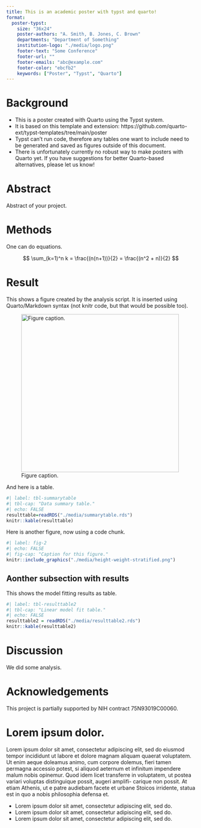 ```yaml
---
title: This is an academic poster with typst and quarto!
format:
  poster-typst: 
    size: "36x24"
    poster-authors: "A. Smith, B. Jones, C. Brown"
    departments: "Department of Something"
    institution-logo: "./media/logo.png"
    footer-text: "Some Conference"
    footer-url: ""
    footer-emails: "abc@example.com"
    footer-color: "ebcfb2"
    keywords: ["Poster", "Typst", "Quarto"]
---
```



# Background

* This is a poster created with Quarto using the Typst system.
* It is based on this template and extension: https://github.com/quarto-ext/typst-templates/tree/main/poster
* Typst can't run code, therefore any tables one want to include need to be generated and saved as figures outside of this document. 
* There is unfortunately currently no robust way to make posters with Quarto yet. If you have suggestions for better Quarto-based alternatives, please let us know!

# Abstract

Abstract of your project.

# Methods

One can do equations.

$$
\sum_(k=1)^n k = \frac{(n(n+1))}{2} = \frac{(n^2 + n)}{2}
$$


# Result

This shows a figure created by the analysis script. It is inserted using Quarto/Markdown syntax (not knitr code, but that would be possible too).

![Figure caption.](./media/height-weight.png){fig-align="center" width="420"}

And here is a table.

```r
#| label: tbl-summarytable
#| tbl-cap: "Data summary table."
#| echo: FALSE
resulttable=readRDS("./media/summarytable.rds")
knitr::kable(resulttable)
```


Here is another figure, now using a code chunk.


```r
#| label: fig-2
#| echo: FALSE
#| fig-cap: "Caption for this figure."
knitr::include_graphics("./media/height-weight-stratified.png")
```

## Aonther subsection with results

This shows the model fitting results as table.

```r
#| label: tbl-resulttable2
#| tbl-cap: "Linear model fit table."
#| echo: FALSE
resulttable2 = readRDS("./media/resulttable2.rds")
knitr::kable(resulttable2)
```




# Discussion

We did some analysis.



# Acknowledgements
<div class="special">
This project is partially supported by NIH contract 75N93019C00060.
</div>


# Lorem ipsum dolor.

::: {.block fill="luma(230)" inset="8pt" radius="4pt"}

Lorem ipsum dolor sit amet, consectetur adipiscing elit, sed do eiusmod tempor incididunt ut labore et dolore magnam aliquam quaerat voluptatem. Ut enim aeque doleamus animo, cum corpore dolemus, fieri tamen permagna accessio potest, si aliquod aeternum et infinitum impendere malum nobis opinemur. Quod idem licet transferre in voluptatem, ut postea variari voluptas distinguique possit, augeri amplifi- carique non possit. At etiam Athenis, ut e patre audiebam facete et urbane Stoicos irridente, statua est in quo a nobis philosophia defensa et.

- Lorem ipsum dolor sit amet, consectetur adipiscing elit, sed do.
- Lorem ipsum dolor sit amet, consectetur adipiscing elit, sed do.
- Lorem ipsum dolor sit amet, consectetur adipiscing elit, sed do.

:::


